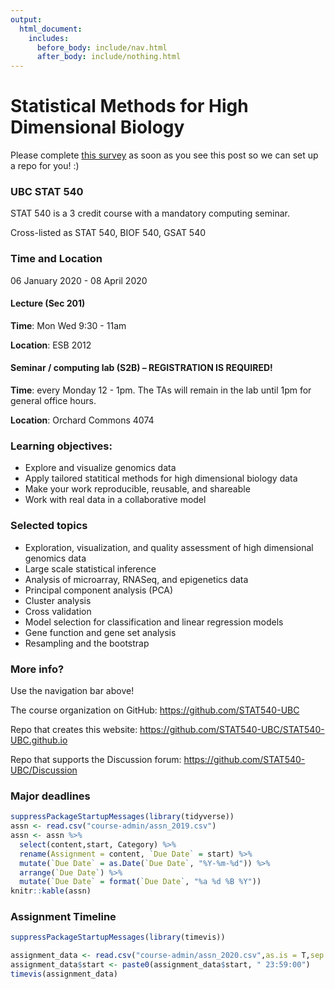 ```yaml
---
output:
  html_document:
    includes:
      before_body: include/nav.html
      after_body: include/nothing.html
---
```



# Statistical Methods for High Dimensional Biology
<span style="color: red"></span>

Please complete <span style="color: blue">[this survey](https://docs.google.com/forms/d/e/1FAIpQLSd8WlRLiBRaNrNk5PEY87nLkEPjZ60BcdTMUU0JAQRyMkkNsg/viewform?usp=sf_link)</span> as soon as you see this post so we can set up a repo for you! :) 

### UBC STAT 540

STAT 540 is a 3 credit course with a mandatory computing seminar.

Cross-listed as STAT 540, BIOF 540, GSAT 540

### Time and Location

06 January 2020 - 08 April 2020

#### Lecture (Sec 201)

**Time**: Mon Wed 9:30 - 11am

**Location**: ESB 2012

#### Seminar / computing lab (S2B) -- REGISTRATION IS REQUIRED!

**Time**: every Monday 12 - 1pm. The TAs will remain in the lab until 1pm for general office hours.

**Location**: Orchard Commons 4074

### Learning objectives:

  * Explore and visualize genomics data
  * Apply tailored statitical methods for high dimensional biology data
  * Make your work reproducible, reusable, and shareable
  * Work with real data in a collaborative model

### Selected topics

  * Exploration, visualization, and quality assessment of high dimensional genomics data
  * Large scale statistical inference
  * Analysis of microarray, RNASeq, and epigenetics data
  * Principal component analysis (PCA)
  * Cluster analysis
  * Cross validation
  * Model selection for classification and linear regression models
  * Gene function and gene set analysis
  * Resampling and the bootstrap

### More info?

Use the navigation bar above!

The course organization on GitHub: <https://github.com/STAT540-UBC>  

Repo that creates this website: <https://github.com/STAT540-UBC/STAT540-UBC.github.io>

Repo that supports the Discussion forum: <https://github.com/STAT540-UBC/Discussion>

### Major deadlines
```r
suppressPackageStartupMessages(library(tidyverse))
assn <- read.csv("course-admin/assn_2019.csv")
assn <- assn %>% 
  select(content,start, Category) %>%
  rename(Assignment = content, `Due Date` = start) %>%
  mutate(`Due Date` = as.Date(`Due Date`, "%Y-%m-%d")) %>%
  arrange(`Due Date`) %>% 
  mutate(`Due Date` = format(`Due Date`, "%a %d %B %Y"))
knitr::kable(assn)
```

### Assignment Timeline

```r
suppressPackageStartupMessages(library(timevis))

assignment_data <- read.csv("course-admin/assn_2020.csv",as.is = T,sep = ",")
assignment_data$start <- paste0(assignment_data$start, " 23:59:00")
timevis(assignment_data)
```

